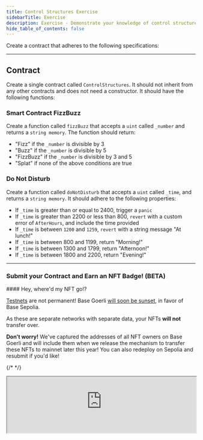 ```yaml
---
title: Control Structures Exercise
sidebarTitle: Exercise
description: Exercise - Demonstrate your knowledge of control structures.
hide_table_of_contents: false
---
```


Create a contract that adheres to the following specifications:

---

## Contract

Create a single contract called `ControlStructures`. It should not inherit from any other contracts and does not need a constructor. It should have the following functions:

### Smart Contract FizzBuzz

Create a function called `fizzBuzz` that accepts a `uint` called `_number` and returns a `string memory`. The function should return:

- "Fizz" if the `_number` is divisible by 3
- "Buzz" if the `_number` is divisible by 5
- "FizzBuzz" if the `_number` is divisible by 3 and 5
- "Splat" if none of the above conditions are true

### Do Not Disturb

Create a function called `doNotDisturb` that accepts a `uint` called `_time`, and returns a `string memory`. It should adhere to the following properties:

- If `_time` is greater than or equal to 2400, trigger a `panic`
- If `_time` is greater than 2200 or less than 800, `revert` with a custom error of `AfterHours`, and include the time provided
- If `_time` is between `1200` and `1259`, `revert` with a string message "At lunch!"
- If `_time` is between 800 and 1199, return "Morning!"
- If `_time` is between 1300 and 1799, return "Afternoon!"
- If `_time` is between 1800 and 2200, return "Evening!"

---

### Submit your Contract and Earn an NFT Badge! (BETA)

<Note>
#### Hey, where'd my NFT go!?

[Testnets](/learn/deployment-to-testnet/test-networks) are not permanent! Base Goerli [will soon be sunset](https://base.mirror.xyz/kkz1-KFdUwl0n23PdyBRtnFewvO48_m-fZNzPMJehM4), in favor of Base Sepolia.

As these are separate networks with separate data, your NFTs **will not** transfer over.

**Don't worry!** We've captured the addresses of all NFT owners on Base Goerli and will include them when we release the mechanism to transfer these NFTs to mainnet later this year! You can also redeploy on Sepolia and resubmit if you'd like!
</Note>


{/* <CafeUnitTest nftNum={2}/> */}

<iframe
  src="https://684b5e62b1ff46bc5bf83966-aijszlfakk.chromatic.com/iframe.html?args=&id=components-cafeunittest--two&viewMode=story&dark=true&hero=true"
  width="100%"
  height="auto"
/>


<PolicyBanner />